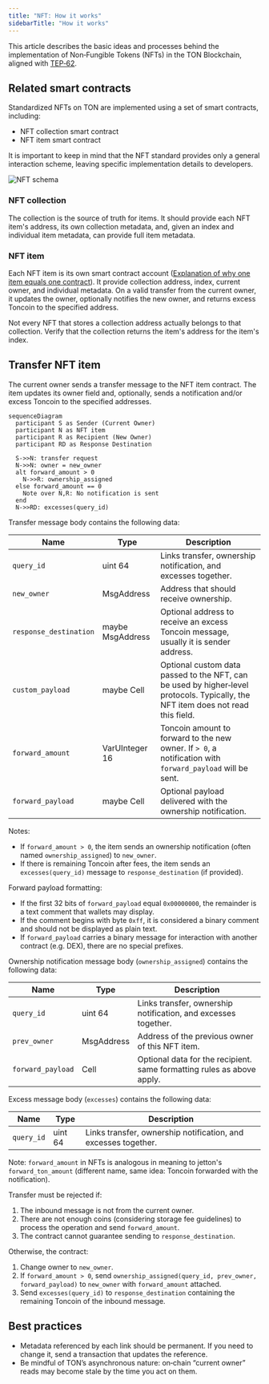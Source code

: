 ```yaml
---
title: "NFT: How it works"
sidebarTitle: "How it works"
---
```



This article describes the basic ideas and processes behind the implementation of Non‑Fungible Tokens (NFTs) in the TON Blockchain, aligned with [TEP‑62](https://github.com/ton-blockchain/TEPs/blob/1fbc23cac69723c53251f686ec90d81bf0e83443/text/0062-nft-standard.md).

## Related smart contracts

Standardized NFTs on TON are implemented using a set of smart contracts, including:

- NFT collection smart contract
- NFT item smart contract

It is important to keep in mind that the NFT standard provides only a general interaction scheme, leaving specific implementation details to developers.

![NFT schema](/standard/tokens/nft/pictures/nftOverview.jpg)

### NFT collection

The collection is the source of truth for items. It should provide each NFT item's address, its own collection metadata, and, given an index and individual item metadata, can provide full item metadata.

### NFT item

Each NFT item is its own smart contract account ([Explanation of why one item equals one contract](/techniques/contract-sharding)). It provide collection address, index, current owner, and individual metadata. On a valid transfer from the current owner, it updates the owner, optionally notifies the new owner, and returns excess Toncoin to the specified address.

<Aside
  type="caution"
>
  Not every NFT that stores a collection address actually belongs to that collection. Verify that the collection returns the item's address for the item's index.
</Aside>

## Transfer NFT item

The current owner sends a transfer message to the NFT item contract. The item updates its owner field and, optionally, sends a notification and/or excess Toncoin to the specified addresses.

```mermaid
sequenceDiagram
  participant S as Sender (Current Owner)
  participant N as NFT item
  participant R as Recipient (New Owner)
  participant RD as Response Destination

  S->>N: transfer request
  N->>N: owner = new_owner
  alt forward_amount > 0
    N->>R: ownership_assigned
  else forward_amount == 0
    Note over N,R: No notification is sent
  end
  N->>RD: excesses(query_id)
```

Transfer message body contains the following data:

| Name                   | Type             | Description                                                                                                                      |
| ---------------------- | ---------------- | -------------------------------------------------------------------------------------------------------------------------------- |
| `query_id`             | uint 64          | Links transfer, ownership notification, and excesses together.                                                                   |
| `new_owner`            | MsgAddress       | Address that should receive ownership.                                                                                           |
| `response_destination` | maybe MsgAddress | Optional address to receive an excess Toncoin message, usually it is sender address.                                             |
| `custom_payload`       | maybe Cell       | Optional custom data passed to the NFT, can be used by higher‑level protocols. Typically, the NFT item does not read this field. |
| `forward_amount`       | VarUInteger 16   | Toncoin amount to forward to the new owner. If `> 0`, a notification with `forward_payload` will be sent.                        |
| `forward_payload`      | maybe Cell       | Optional payload delivered with the ownership notification.                                                                      |

Notes:

- If `forward_amount > 0`, the item sends an ownership notification (often named `ownership_assigned`) to `new_owner`.
- If there is remaining Toncoin after fees, the item sends an `excesses(query_id)` message to `response_destination` (if provided).

Forward payload formatting:

- If the first 32 bits of `forward_payload` equal `0x00000000`, the remainder is a text comment that wallets may display.
- If the comment begins with byte `0xff`, it is considered a binary comment and should not be displayed as plain text.
- If `forward_payload` carries a binary message for interaction with another contract (e.g. DEX), there are no special prefixes.

Ownership notification message body (`ownership_assigned`) contains the following data:

| Name              | Type       | Description                                                            |
| ----------------- | ---------- | ---------------------------------------------------------------------- |
| `query_id`        | uint 64    | Links transfer, ownership notification, and excesses together.         |
| `prev_owner`      | MsgAddress | Address of the previous owner of this NFT item.                        |
| `forward_payload` | Cell       | Optional data for the recipient. same formatting rules as above apply. |

Excess message body (`excesses`) contains the following data:

| Name       | Type    | Description                                                    |
| ---------- | ------- | -------------------------------------------------------------- |
| `query_id` | uint 64 | Links transfer, ownership notification, and excesses together. |

Note: `forward_amount` in NFTs is analogous in meaning to jetton's `forward_ton_amount` (different name, same idea: Toncoin forwarded with the notification).

Transfer must be rejected if:

1. The inbound message is not from the current owner.
1. There are not enough coins (considering storage fee guidelines) to process the operation and send `forward_amount`.
1. The contract cannot guarantee sending to `response_destination`.

Otherwise, the contract:

1. Change owner to `new_owner`.
1. If `forward_amount > 0`, send `ownership_assigned(query_id, prev_owner, forward_payload)` to `new_owner` with `forward_amount` attached.
1. Send `excesses(query_id)` to `response_destination` containing the remaining Toncoin of the inbound message.

## Best practices

- Metadata referenced by each link should be permanent. If you need to change it, send a transaction that updates the reference.
- Be mindful of TON’s asynchronous nature: on‑chain “current owner” reads may become stale by the time you act on them.
